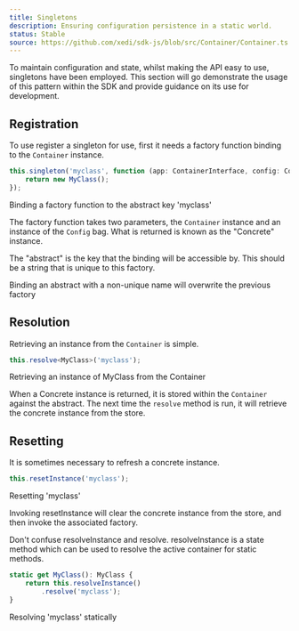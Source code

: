 ```yaml
---
title: Singletons
description: Ensuring configuration persistence in a static world.
status: Stable
source: https://github.com/xedi/sdk-js/blob/src/Container/Container.ts
---
```



To maintain configuration and state, whilst making the API easy to use, singletons have been employed. This section will go demonstrate the usage of this pattern within the SDK and provide guidance on its use for development.

## Registration

To use register a singleton for use, first it needs a factory function binding to the `Container` instance.

```typescript
this.singleton('myclass', function (app: ContainerInterface, config: Config) {
    return new MyClass();
});
```
<Caption>Binding a factory function to the abstract key 'myclass'</Caption>

The factory function takes two parameters, the `Container` instance and an instance of the `Config` bag. What is returned is known as the "Concrete" instance.

The "abstract" is the key that the binding will be accessible by. This should be a string that is unique to this factory.

<Flash scheme="yellow">
    <InfoIcon mr={1} />Binding an abstract with a non-unique name will overwrite the previous factory
</Flash>

## Resolution

Retrieving an instance from the `Container` is simple.

```typescript
this.resolve<MyClass>('myclass');
```
<Caption>Retrieving an instance of MyClass from the Container</Caption>

When a Concrete instance is returned, it is stored within the `Container` against the abstract. The next time the `resolve` method is run, it will retrieve the concrete instance from the store.

## Resetting

It is sometimes necessary to refresh a concrete instance.

```typescript
this.resetInstance('myclass');
```
<Caption>Resetting 'myclass'</Caption>

Invoking <InlineCode>resetInstance</InlineCode> will clear the concrete instance from the store, and then invoke the associated factory.

<Flash>
    <InfoIcon mr={1} /><Text>Don't confuse <InlineCode>resolveInstance</InlineCode> and <InlineCode>resolve</InlineCode>. <InlineCode>resolveInstance</InlineCode> is a state method which can be used to resolve the active container for static methods.</Text>

```typescript
static get MyClass(): MyClass {
    return this.resolveInstance()
        .resolve('myclass');
}
```
<Caption>Resolving 'myclass' statically</Caption>
</Flash>
